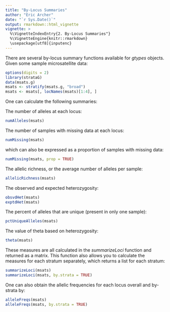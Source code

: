 ```yaml
---
title: "By-Locus Summaries"
author: "Eric Archer"
date: "`r Sys.Date()`"
output: rmarkdown::html_vignette
vignette: >
  %\VignetteIndexEntry{2. By-Locus Summaries"}
  %\VignetteEngine{knitr::rmarkdown}
  \usepackage[utf8]{inputenc}
---
```

There are several by-locus summary functions available for _gtypes_ objects. Given some sample microsatellite data:
```r
options(digits = 2)
library(strataG)
data(msats.g)
msats <- stratify(msats.g, "broad")
msats <- msats[, locNames(msats)[1:4], ]
```

One can calculate the following summaries:

The number of alleles at each locus:
```r
numAlleles(msats)
```

The number of samples with missing data at each locus:
```r
numMissing(msats)
```
which can also be expressed as a proportion of samples with missing data:
```r
numMissing(msats, prop = TRUE)
```

The allelic richness, or the average number of alleles per sample:
```r
allelicRichness(msats)
```

The observed and expected heterozygosity:
```r
obsvdHet(msats)
exptdHet(msats)
```

The percent of alleles that are unique (present in only one sample):
```r
pctUniqueAlleles(msats)
```

The value of theta based on heterozygosity:
```r
theta(msats)
```

These measures are all calculated in the _summarizeLoci_ function and returned as a matrix. This function also allows you to calculate the measures for each stratum separately, which returns a list for each stratum:
```r
summarizeLoci(msats)
summarizeLoci(msats, by.strata = TRUE)
```

One can also obtain the allelic frequencies for each locus overall and by-strata by:
```r
alleleFreqs(msats)
alleleFreqs(msats, by.strata = TRUE)
```
